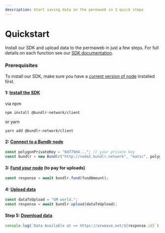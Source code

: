 ```yaml
---
description: Start saving data on the permaweb in 3 quick steps
---
```



# Quickstart

Install our SDK and upload data to the permaweb in just a few steps. For full details on each function see our [SDK documentation](/developer-docs/sdk).

### Prerequisites

To install our SDK, make sure you have a [current version of node](https://nodejs.org/en) installed first.

#### 1: [Install the SDK](/developer-docs/sdk/installing-the-sdk)

via npm

```console
npm install @bundlr-network/client
```

or yarn

```console
yarn add @bundlr-network/client
```

#### 2: [Connect to a Bundlr node](/developer-docs/sdk/connecting-node)

```js
const polygonPrivateKey = "6d779d4..."; // your private key
const bundlr = new Bundlr("http://node2.bundlr.network", "matic", polygonPrivateKey);
```

#### 3: [Fund your node](/developer-docs/sdk/api/fund) (to pay for uploads)

```js
const response = await bundlr.fund(fundAmount);
```

#### 4: [Upload data](/developer-docs/sdk/api/upload)

```js
const dataToUpload = "GM world.";
const response = await bundlr.upload(dataToUpload);
```

#### Step 5: [Download data](/developer-docs/sdk/downloading-data)

```js
console.log(`Data Available at => https://arweave.net/${response.id}`);
```
